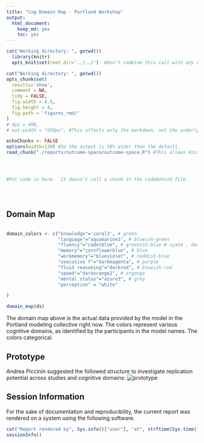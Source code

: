 ```yaml
---
title: "Cog Domain Map - Portland Workshop"
output:
  html_document:
    keep_md: yes
    toc: yes
---
```




<!--  Set the working directory to the repository's base directory; this assumes the report is nested inside of two directories.-->
```r
cat("Working directory: ", getwd())
  library(knitr)
  opts_knit$set(root.dir='../../')  #Don't combine this call with any other chunk -especially one that uses file paths.
```

<!-- Set the report-wide options, and point to the external code file. -->
```r
cat("Working directory: ", getwd())
opts_chunk$set(
  results='show', 
  comment = NA, 
  tidy = FALSE,
  fig.width = 6.5, 
  fig.height = 4, 
  fig.path = 'figures_rmd/'
)
# dpi = 400,
# out.width = "650px", #This affects only the markdown, not the underlying png file.  The height will be scaled appropriately.

echoChunks <- FALSE
options(width=120) #So the output is 50% wider than the default.
read_chunk("./reports/outcome-space/outcome-space.R") #This allows knitr to call chunks tagged in the underlying *.R file.
```

<!-- Load the sources.  Suppress the output when loading sources. --> 
```r
```

<!-- Load 'sourced' R files.  Suppress the output when loading packages. --> 
```r
```

<!-- Load any Global functions and variables declared in the R file.  Suppress the output. --> 
```r
```

<!-- Declare any global functions specific to a Rmd output.  Suppress the output. --> 
```r
#Put code in here.  It doesn't call a chunk in the codebehind file.
```

<!-- Load the datasets.   -->
```r
```

<!-- Tweak the datasets.   -->
```r
```


```r
```


## Domain Map

```r
```

```r

domain_colors <- c("knowledge"='coral3', # green
                   "language"="aquamarine3", # blueish-green
                   "fluency"="cadetblue", # greenish-blue # cyan4 , darkcyan
                   "memory"="cornflowerblue", # blue
                   "workmemory"="blueviolet", # reddish-blue
                   "executive f"="darkmagenta", # purple
                   "fluid reasoning"="darkred", # blueish-red
                   "speed"="darkorange2", # organge
                   "mental status"="azure3", # grey
                   "perception" = "white"

)

domain_map(ds)
```

The domain map above is the actual data provided by the model in the Portland modeling collective right now. The colors  represent various cognitive domains, as identified by the participants in the model names. The colors categorical.

## Prototype

Andrea Piccinin suggested the followed  structure to investigate replication potential across studies and cognitive domains:
![prototype](./sandbox/model_space_new/docs/Piccinin_Cognitive_Domains.PNG)  



## Session Information
For the sake of documentation and reproducibility, the current report was rendered on a system using the following software.

```r
cat("Report rendered by", Sys.info()["user"], "at", strftime(Sys.time(), "%Y-%m-%d, %H:%M %z"))
sessionInfo()
```
